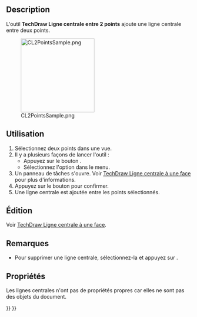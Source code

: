 <languages/>

{{Docnav/fr
|[[TechDraw_2LineCenterLine/fr|Ligne centrale entre 2 arêtes]]
|[[TechDraw_2PointCosmeticLine/fr|Ligne cosmétique par 2 points]]
|[[TechDraw_Workbench/fr|Atelier TechDraw]]
|IconL=TechDraw_2LineCenterLine.svg
|IconR=TechDraw_2PointCosmeticLine.svg
|IconC=Workbench_TechDraw.svg
}}

{{GuiCommand/fr
|Name=TechDraw 2LineCenterLine
|Name/fr=TechDraw Ligne centrale entre 2 points
|MenuLocation=TechDraw → Ajouter des lignes → Ajouter une ligne centrale entre 2 points
|Workbenches=[[TechDraw_Workbench/fr|TechDraw]]
|Version=0.19
|SeeAlso=[[TechDraw_FaceCenterLine/fr|TechDraw Ligne centrale à une face]], [[TechDraw_2LineCenterLine/fr|TechDraw Ligne centrale entre 2 arêtes]]
}}

==Description==

L'outil '''TechDraw Ligne centrale entre 2 points''' ajoute une ligne centrale entre deux points.

[[Image:CL2PointsSample.png|200px]]

{{Caption|Ligne centrale entre 2 points}}

<span id="Usage_create"></span>
==Utilisation==

# Sélectionnez deux points dans une vue.
# Il y a plusieurs façons de lancer l'outil :
#* Appuyez sur le bouton {{Button|[[Image:TechDraw_2PointCenterLine.svg|16px]] [[TechDraw_2PointCenterLine/fr|Ajouter une ligne centrale entre 2 points]]}}.
#* Sélectionnez l'option {{MenuCommand|TechDraw → Ajouter des lignes → [[Image:TechDraw_2PointCenterLine.svg|16px]] Ajouter une ligne centrale entre 2 points}} dans le menu.
# Un panneau de tâches s'ouvre. Voir [[TechDraw_FaceCenterLine/fr#Options|TechDraw Ligne centrale à une face]] pour plus d'informations.
# Appuyez sur le bouton {{Button|OK}} pour confirmer.
# Une ligne centrale est ajoutée entre les points sélectionnés.

<span id="Usage_edit"></span>
==Édition==

Voir [[TechDraw_FaceCenterLine/fr#Édition|TechDraw Ligne centrale à une face]].

<span id="Notes"></span>
==Remarques==

* Pour supprimer une ligne centrale, sélectionnez-la et appuyez sur {{KEY|Supprimer}}. {{Version/fr|1.0}}

<span id="Properties"></span>
==Propriétés==

Les lignes centrales n'ont pas de propriétés propres car elles ne sont pas des objets du document.


{{Docnav/fr
|[[TechDraw_2LineCenterLine/fr|Ligne centrale entre 2 arêtes]]
|[[TechDraw_2PointCosmeticLine/fr|Ligne cosmétique par 2 points]]
|[[TechDraw_Workbench/fr|Atelier TechDraw]]
|IconL=TechDraw_2LineCenterLine.svg
|IconR=TechDraw_2PointCosmeticLine.svg
|IconC=Workbench_TechDraw.svg
}}

{{TechDraw Tools navi{{#translation:}}}}
{{Userdocnavi{{#translation:}}}}